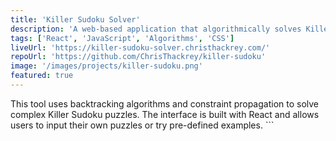 ```yaml
---
title: 'Killer Sudoku Solver'
description: 'A web-based application that algorithmically solves Killer Sudoku puzzles, providing a step-by-step visualization of the solution process.'
tags: ['React', 'JavaScript', 'Algorithms', 'CSS']
liveUrl: 'https://killer-sudoku-solver.christhackrey.com/'
repoUrl: 'https://github.com/ChrisThackrey/killer-sudoku'
image: '/images/projects/killer-sudoku.png'
featured: true
---
```


This tool uses backtracking algorithms and constraint propagation to solve complex Killer Sudoku puzzles. The interface is built with React and allows users to input their own puzzles or try pre-defined examples.
\`\`\`
